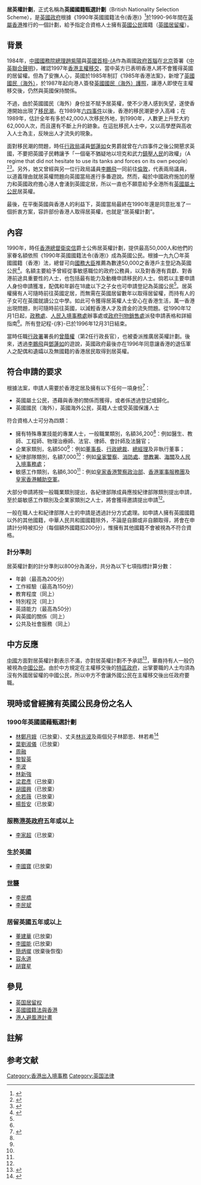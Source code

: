 {{refimprove|time=2017-08-01T06:58:43+00:00}}
{{Redirect2|居英權|廣義的英國居留權|英國居留權}}
{{About|20世紀90年代英國為香港人開放居留權的計劃|廣義的英國居留權|英國居留權}}
{{英国国籍和国籍法}}

'''居英權計劃'''，正式名稱為'''英國國籍甄選計劃'''（British Nationality Selection Scheme），是[[英國政府|英國政府]]根據《1990年英國國籍法令(香港)》<ref>{{Cite web |url=http://www.legislation.gov.uk/ukpga/1990/34 |title=British Nationality (Hong Kong) Act 1990 |accessdate=2016-02-05 |archive-date=2010-12-31 |archive-url=https://web.archive.org/web/20101231222937/http://www.legislation.gov.uk/ukpga/1990/34 |dead-url=no }}</ref>於1990-96年間在[[英屬香港|英屬香港]]推行的一個計劃，給予指定合資格人士擁有[[英國公民|英國公民]]國籍（[[英國居留權|英國居留權]]）。

==背景==
1984年，[[中華人民共和國國務院總理|中國國務院總理]][[趙紫陽|趙紫陽]]與[[英國首相|英國首相]][[瑪嘉烈·戴卓爾|-{A]]作為兩國[[政府首腦|政府首腦]]在[[北京|北京]]簽署《[[中英聯合聲明|中英聯合聲明]]》，確認1997年[[香港回歸|香港主權移交]]，當中英方已表明香港人將不會獲得英國的居留權。但為了安撫人心，英國於1985年制訂《1985年香港法案》，新增了[[英國國籍法與香港|英國國民（海外）]]，於1987年起向港人簽發[[英國國民（海外）護照|英國國民（海外）護照]]，讓港人即使在主權移交後，仍然與英國保持關係。{{请求来源}}

不過，由於英國國民（海外）身份並不賦予居英權，使不少港人感到失望，遂使香港開始出現了[[香港移民潮|移民潮]]。在1989年[[六四事件|六四事件]]以後，香港的移民潮更步入高峰；在1989年，估計全年有多於42,000人次移民外地，到1990年，人數更上升至大約62,000人次，而且還有不斷上升的跡象。在這批移民人士中，又以高學歷與高收入人士為主，反映出人才流失的現象。{{请求来源}}

面對移民潮的問題，時任[[行政局|行政局]]議員[[鄧蓮如|鄧蓮如]]女男爵就曾在六四事件之後公開懇求英國，不要把英國子民轉讓予「一個毫不猶疑地以坦克和武力[[六四清場|鎮壓人民]]的政權」（A regime that did not hesitate to use its tanks and forces on its own people）<ref name="book-hk-192">{{cite book |author1=[[高馬可|高馬可]] |title=A Concise History of Hong Kong |date=2007-07 |publisher=[[香港大學出版社|香港大學出版社]] |location=香港 |isbn=9789622098787 |page=192 |url=https://books.google.com.hk/books?id=fQofAAAAQBAJ&pg=PA192&dq=A+regime+that+did+not+hesitate+to+use+its+tanks+and+forces+on+its+own+people&hl=zh-TW&sa=X&ved=2ahUKEwiNgebb7dHsAhWFGKYKHVeFB4cQ6AEwAHoECAIQAg#v=onepage&q=A%20regime%20that%20did%20not%20hesitate%20to%20use%20its%20tanks%20and%20forces%20on%20its%20own%20people&f=false |accessdate=2020-10-26 |archive-date=2021-02-24 |archive-url=https://web.archive.org/web/20210224082045/https://books.google.com.hk/books?id=fQofAAAAQBAJ&pg=PA192&dq=A+regime+that+did+not+hesitate+to+use+its+tanks+and+forces+on+its+own+people&hl=zh-TW&sa=X&ved=2ahUKEwiNgebb7dHsAhWFGKYKHVeFB4cQ6AEwAHoECAIQAg#v=onepage&q=A%20regime%20that%20did%20not%20hesitate%20to%20use%20its%20tanks%20and%20forces%20on%20its%20own%20people&f=false |dead-url=no }}</ref><ref>{{cite web |title=英國大選知識與華人參政面面觀 |url=https://www.epochtimes.com/b5/15/4/15/n4412421.htm/amp |accessdate=2020-07-06 |archive-date=2021-04-08 |archive-url=https://web.archive.org/web/20210408095814/https://www.epochtimes.com/b5/15/4/15/n4412421.htm/amp |dead-url=no }}</ref>。另外，她又曾經與另一位行政局議員[[李鵬飛_(香港)|李鵬飛]]一同前往[[倫敦|倫敦]]，代表兩局議員，以道義理由就居英權問題向英國當局進行多番遊說。然而，礙於中國政府施加的壓力和英國政府擔心港人會湧到英國定居，所以一直也不願意給予全港所有[[英國屬土公民|英國屬土公民]]居英權。{{请求来源}}

最後，在平衡英國與香港人的利益下，英國當局最終在1990年還是同意批准了一個折衷方案，容許部份香港人取得居英權，也就是“居英權計劃”。

==內容==
1990年，時任[[香港總督|香港總督]][[衛奕信|衛奕信]]爵士公佈居英權計劃，提供最高50,000人和他們的家眷名額依照《1990年英國國籍法令(香港)》成為英國公民。根據一九九〇年英國國籍（香港）法，總督可向[[國務大臣_(英國)|國務大臣]]推薦為數達50,000之香港戶主登記為英國公民<ref name=英 >{{cite book |title=《英國國籍甄選計劃簡介》 |publisher=[[政府印務局|政府印務局]] |year=1990 }}</ref>{{rp|1}}。名額主要給予曾經從事敏感職位的政府公務員，以及對香港有貢獻、對香港前途具重要性的人士，也包括最有能力及動機申請移民的人士。倘若以主要申請人身份申請獲准，配偶和年齡在18歲以下之子女也可申請登記為英國公民<ref name=英 />{{rp|1}}。居英權擁有人可隨時前往英國定居，而無需在英國居留數年以取得居留權，而持有人的子女可在英國就讀公立中學。如此可令獲得居英權人士安心在香港生活，萬一香港出現問題，則可隨時前往英國，以減輕香港人才及資金的流失問題。從1990年12月1日起，[[民政事務處|政務處]]、[[人民入境事務處|人民入境事務處]]辦事處或[[政府新聞處|政府刊物銷售處]]派發申請表格和詳細指南<ref name=英 />{{rp|2}}。所有登記程-{序}-已於1996年12月31日結束。

當時任職[[行政署|行政署]]署長的[[曾蔭權|曾蔭權]]（第2任行政長官），也被委派推廣居英權計劃。後來，透過[[李鵬飛_(香港)|李鵬飛]]與[[鄧蓮如|鄧蓮如]]的遊說，英國政府最後亦在1996年同意讓香港的退伍軍人之配偶和遺孀以及無國籍的香港居民取得到居英權。

==符合申請的要求==

根據法案，申請人需要於香港定居及擁有以下任何一項身份<ref>{{Cite web |url=http://www.legislation.gov.uk/uksi/1990/2292/made |title=British Nationality (Hong Kong) (Selection Scheme) Order 1990 |access-date=2017-01-05 |archive-date=2021-05-17 |archive-url=https://web.archive.org/web/20210517160255/https://www.legislation.gov.uk/uksi/1990/2292/made |dead-url=no }}</ref>：

*英國屬土公民，憑藉與香港的關係而獲得，或者係透過登記或歸化。
*英國國民（海外），英國海外公民，英籍人士或受英國保護人士

符合資格人士可分為四類：

*擁有特殊專業技能的專業人士，一般職業類別，名額36,200<ref name=英 />{{rp|1}}：例如醫生、教師、工程師、物理治療師、法官、律師、會計師及法醫官；
*企業家類別，名額500<ref name=英 />{{rp|1}}：例如[[董事長|董事長]]、[[行政總裁|行政總裁]]、[[總經理|總經理]]及非執行董事；
*紀律部隊類別，名額7,000<ref name=英 />{{rp|1}}：例如[[香港警務處|皇家警察]]、[[香港消防處|消防處]]、[[香港懲教署|懲教署]]、[[香港海關|海關]]及[[入境事務處|人民入境事務處]]；
*敏感工作類別，名額6,300<ref name=英 />{{rp|1}}：例如[[政治部_(香港警察)|皇家香港警察政治部]]、[[香港軍事服務團|香港軍事服務團]]及[[皇家香港輔助空軍|皇家香港輔助空軍]]。

大部分申請將按一般職業類別提出，各紀律部隊成員應按紀律部隊類別提出申請，至於屬敏感工作類別及企業家類別之人士，將會獲得邀請提出申請<ref name=英 />{{rp|1}}。

一般在職人士和紀律部隊人士的申請是透過計分方式處理。如申請人擁有英國國籍以外的其他國籍，中華人民共和國國籍除外，不論是自願或非自願取得，將會在申請計分時被扣分（每個額外國籍扣200分），惟擁有其他國籍不會被視為不符合資格。

===計分準則===
居英權計劃的計分準則以800分為滿分，共分為以下七項指標計算分數：
*年齡（最高為200分）
*工作經驗（最高為150分）
*教育程度（同上）
*特別程況（同上）
*英語能力（最高為50分）
*與英國的關係（同上）
*公共及社會服務（同上）

==中方反應==
[[中華人民共和國|中國]]方面對居英權計劃表示不滿，亦對居英權計劃不予承認<ref>{{Cite web |url=http://www.immd.gov.hk/hkt/residents/immigration/chinese/law.html |title=中华人民共和国国籍法: 全國人民代表大會常務委員會關於香港的釋法 |accessdate=2017-01-05 |archive-date=2017-01-18 |archive-url=https://web.archive.org/web/20170118142315/http://www.immd.gov.hk/hkt/residents/immigration/chinese/law.html |dead-url=no }}</ref>，華裔持有人一般仍被視為[[中華人民共和國公民|中國公民]]。由於中方規定在主權移交後的[[香港特別行政區政府|特區政府]]，出掌要職的人士均須為沒有外國居留權的中國公民，所以中方不會讓外國公民在主權移交後出任政府要職。

==現時或曾經擁有英國公民身份之名人==
===1990年英國國藉甄選計劃=== 
*[[林鄭月娥|林鄭月娥]]（已放棄）、丈夫[[林兆波|林兆波]]及兩個兒子林節思、林若希<ref name="林鄭月娥參加居英權計劃">{{cite news |title=林鄭稱不覺得丈夫須棄英籍　讚林生非常配合傳媒 |url=https://m.mingpao.com/ins/%E6%B8%AF%E8%81%9E/article/20170316/s00001/1489622786139/%E3%80%90%E7%89%B9%E9%A6%96%E9%81%B8%E8%88%89%E3%80%91%E6%9E%97%E9%84%AD%E7%A8%B1%E4%B8%8D%E8%A6%BA%E5%BE%97%E4%B8%88%E5%A4%AB%E9%A0%88%E6%A3%84%E8%8B%B1%E7%B1%8D-%E8%AE%9A%E6%9E%97%E7%94%9F%E9%9D%9E%E5%B8%B8%E9%85%8D%E5%90%88%E5%82%B3%E5%AA%92 |accessdate=2020-07-16 |work=明報 |date=2017-03-16 |archive-date=2020-07-17 |archive-url=https://web.archive.org/web/20200717135349/https://m.mingpao.com/ins/%E6%B8%AF%E8%81%9E/article/20170316/s00001/1489622786139/%E3%80%90%E7%89%B9%E9%A6%96%E9%81%B8%E8%88%89%E3%80%91%E6%9E%97%E9%84%AD%E7%A8%B1%E4%B8%8D%E8%A6%BA%E5%BE%97%E4%B8%88%E5%A4%AB%E9%A0%88%E6%A3%84%E8%8B%B1%E7%B1%8D-%E8%AE%9A%E6%9E%97%E7%94%9F%E9%9D%9E%E5%B8%B8%E9%85%8D%E5%90%88%E5%82%B3%E5%AA%92 |dead-url=no }}</ref>{{notetag|雖然林鄭月娥在2007年為了出任發展局局長而放棄居英權，但丈夫及兩個兒子至今未放棄英國護照及居英權<ref name="林鄭月娥家人全英籍">{{cite news |title=做個勇敢中國人 |url=https://www.hkcnews.com/article/31716/%E6%B8%AF%E7%89%88%E5%9C%8B%E5%AE%89%E6%B3%95-bno-%E8%8B%B1%E5%9C%8B%E5%9C%8B%E7%B1%8D-31716/%E5%81%9A%E5%80%8B%E5%8B%87%E6%95%A2%E4%B8%AD%E5%9C%8B%E4%BA%BA |work=眾新聞 |date=2020-07-08 |accessdate=2020-07-16 |archive-date=2020-07-16 |archive-url=https://web.archive.org/web/20200716094951/https://www.hkcnews.com/article/31716/%E6%B8%AF%E7%89%88%E5%9C%8B%E5%AE%89%E6%B3%95-bno-%E8%8B%B1%E5%9C%8B%E5%9C%8B%E7%B1%8D-31716/%E5%81%9A%E5%80%8B%E5%8B%87%E6%95%A2%E4%B8%AD%E5%9C%8B%E4%BA%BA |dead-url=no }}</ref>。}}
*[[葉劉淑儀|葉劉淑儀]]（已放棄）
*[[周融|周融]]
*[[黎智英|黎智英]]
*[[李波_(書商)|李波]]
*[[林新強|林新強]]
*[[梁君彥|梁君彥]]（已放棄）
*[[胡國興|胡國興]]（已放棄）
*[[余若薇|余若薇]]（已放棄）
*[[楊哲安|楊哲安]]（已放棄）

===服務[[港英政府|港英政府]]五年或以上===
*[[李家超|李家超]]（已放棄）
===生於英國===
*[[李國寶|李國寶]] (已放棄)

===[[世襲|世襲]]===
*[[李民橋|李民橋]] 
*[[李民斌|李民斌]] 
===居留英國五年或以上===
*[[董建華|董建華]] (已放棄)
*[[李國能|李國能]] (已放棄)
*[[簡炳墀|簡炳墀]] (放棄後恢復)
*[[容永道|容永道]]
*[[胡寶星|胡寶星]]

==參見==
*[[英国居留权|英国居留权]]
*[[英國國籍法與香港|英國國籍法與香港]]
*[[港人避風港計畫|港人避風港計畫]]

==註解==
{{notefoot}}

==参考文献==
{{reflist}}

{{两岸四地的旅行证件}}
{{香港人}}
[[Category:香港出入境事務|Category:香港出入境事務]]
[[Category:英国法律|Category:英国法律]]